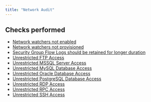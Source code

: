 ```yaml
---
title: "Network Audit"
---
```


## Checks performed

- [Network watchers not enabled](azurenetworkaudit/azure_audit_networksecurity_network_watchers_not_enabled)
- [Network watchers not provisioned](azurenetworkaudit/azure_audit_networksecurity_network_watchers_not_provisioned)
- [Security Group Flow Logs should be retained for longer duration](azurenetworkaudit/azure_audit_networksecurity_security_group_flow_logs_with_short_retention)
- [Unrestricted FTP Access](azurenetworkaudit/azure_audit_networksecurity_security_group_unrestricted_ftp_access)
- [Unrestricted MSSQL Server Access](azurenetworkaudit/azure_audit_networksecurity_security_group_unrestricted_mssql_server_access)
- [Unrestricted MySQL Database Access](azurenetworkaudit/azure_audit_networksecurity_security_group_unrestricted_mysql_database_access)
- [Unrestricted Oracle Database Access](azurenetworkaudit/azure_audit_networksecurity_security_group_unrestricted_oracle_database_access)
- [Unrestricted PostgreSQL Database Access](azurenetworkaudit/azure_audit_networksecurity_security_group_unrestricted_postgresql_database_access)
- [Unrestricted RDP Access](azurenetworkaudit/azure_audit_networksecurity_security_group_unrestricted_rdp_access)
- [Unrestricted RPC Access](azurenetworkaudit/azure_audit_networksecurity_security_group_unrestricted_rpc_access)
- [Unrestricted SSH Access](azurenetworkaudit/azure_audit_networksecurity_security_group_unrestricted_ssh_access)
